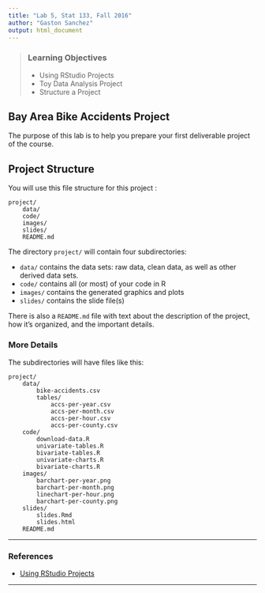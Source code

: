 ```yaml
---
title: "Lab 5, Stat 133, Fall 2016"
author: "Gaston Sanchez"
output: html_document
---
```


> ### Learning Objectives
>
> - Using RStudio Projects
> - Toy Data Analysis Project
> - Structure a Project


## Bay Area Bike Accidents Project

The purpose of this lab is to help you prepare your first deliverable project 
of the course.


##  Project Structure

You will use this file structure for this project :
```
project/
	data/
	code/
	images/
	slides/
	README.md
```

The directory `project/` will contain four subdirectories:

- `data/` contains the data sets: raw data, clean data, 
as well as other derived data sets.
- `code/` contains all (or most) of your code in R
- `images/` contains the generated graphics and plots
- `slides/` contains the slide file(s)

There is also a `README.md` file with text about the description of the project,
how it's organized, and the important details.


### More Details

The subdirectories will have files like this:
```
project/
	data/
		bike-accidents.csv
		tables/
			accs-per-year.csv
			accs-per-month.csv
			accs-per-hour.csv
			accs-per-county.csv
	code/
		download-data.R
		univariate-tables.R
		bivariate-tables.R
		univariate-charts.R
		bivariate-charts.R
	images/
		barchart-per-year.png
		barchart-per-month.png
		linechart-per-hour.png
		barchart-per-county.png
	slides/
		slides.Rmd
		slides.html
	README.md
```


-----

### References

- [Using RStudio Projects](https://support.rstudio.com/hc/en-us/articles/200526207-Using-Projects)

-----
